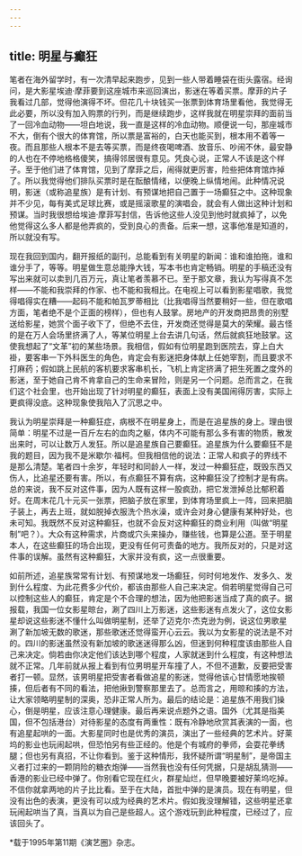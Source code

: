 ```yaml
---
---
---
```

title: 明星与癫狂
---

笔者在海外留学时，有一次清早起来跑步，见到一些人带着睡袋在街头露宿。经询问，是大影星埃迪·摩菲要到这座城市来巡回演出，影迷在等着买票。摩菲的片子我看过几部，觉得他演得不坏。但花几十块钱买一张票到体育场里看他，我觉得无此必要，所以没有加入购票的行列，而是继续跑步，这样我就在明星崇拜的面前当了一回冷血动物——坦白地说，我一直是这样的冷血动物。顺便说一句，那座城市不大，倒有个很大的体育馆，所以票是富裕的，白天也能买到，根本用不着等一夜。而且那些人根本不是去等买票，而是终夜喝啤酒、放音乐、吵闹不休，最安静的人也在不停地格格傻笑，搞得邻居很有意见。凭良心说，正常人不该是这个样子。至于他们进了体育馆，见到了摩菲之后，闹得就更厉害，险些把体育馆炸掉了。所以我觉得他们排队买票时是在酝酿情绪，以便晚上纵情地闹。此种情况说明，影迷（或称追星族）是有计划、有预谋地把自己置于一场癫狂之中。这种现象并不少见，每有美式足球比赛，或是摇滚歌星的演唱会，就会有人做出这种计划和预谋。当时我很想给埃迪·摩菲写封信，告诉他这些人没见到他时就疯掉了，以免他觉得这么多人都是他弄疯的，受到良心的责备。后来一想，这事他准是知道的，所以就没有写。

现在我回到国内，翻开报纸的副刊，总能看到有关明星的新闻：谁和谁拍拖，谁和谁分手了，等等。明星做生意总能挣大钱，写本书也肯定畅销。明星的手稿还没有写出来就可以卖到几百万元，真让笔者羡慕不已。至于那文章，我认为写得真不怎样——不能和我崇拜的作家、也不能和我相比。在电视上可以看到影星唱歌，我觉得唱得实在糟——起码不能和帕瓦罗蒂相比（比我唱得当然要稍好一些，但在歌唱方面，笔者绝不是个正面的榜样），但也有人鼓掌。房地产的开发商把昂贵的别墅送给影星，她赏个面子收下了，但绝不去住，开发商还觉得是莫大的荣耀。最古怪的是在万人会场里挤满了人，等某位明星上台去讲几句话，然后就疯狂地鼓掌。这使我想起了“文革”初的某些场景。我相信，假如有位明星跑到医院去，穿上白大褂，要客串一下外科医生的角色，肯定会有影迷把身体献上任她宰割，而且要求不打麻药；假如跳上民航的客机要求客串机长，飞机上肯定挤满了把生死置之度外的影迷，至于她自己肯不肯拿自己的生命来冒险，则是另一个问题。总而言之，在我们这个社会里，也开始出现了针对明星的癫狂，表面上没有美国闹得厉害，实际上更疯得没底。这种现象使我陷入了沉思之中。

我认为明星崇拜是一种癫狂症，病根不在明星身上，而是在追星族的身上。理由很简单：明星不过是一百斤左右的血肉之躯，体内不可能有那么多有害的物质，散发出来时，可以让数万人发狂。所以是追星族自己要癫狂。追星族为什么要癫狂不是我的题目，因为我不是米歇尔·福柯。但我相信他的说法：正常人和疯子的界线不是那么清楚。笔者四十余岁，年轻时和同龄人一样，发过一种癫狂症，既毁东西又伤人，比追星还要有害。所以，有点癫狂不算有病，这种癫狂没了控制才是有病。总的来说，我不反对这件事，因为人既有这样一股疯劲，把它发泄掉总比郁积着好。在周末花几十元买一张票，把脑子放在家里，到体育场里疯上一阵，回来把脑子装上，再去上班，就如脱掉衣服洗个热水澡，或许会对身心健康有某种好处，也未可知。我既然不反对这种癫狂，也就不会反对这种癫狂的商业利用（叫做“明星制”吧？）。大众有这种需求，片商或穴头来操办，赚些钱，也算是公道。至于明星本人，在这些癫狂的场合出现，更没有任何可责备的地方。我所反对的，只是对这件事的误解。虽然有这种癫狂，大家并没有疯，这一点很重要。

如前所述，追星族常常有计划、有预谋地发一场癫狂，何时何地发作、发多久、发到什么程度、为此花费多少代价，都该由那些人自己来决定。倘若明星觉得自己可以控制这些人的癫狂，肯定是个不合理的想法，因为他把影迷当成了真的疯子。据报载，我国一位女影星晾台，涮了四川上万影迷，这些影迷有点发火了，这位女影星却说这些影迷不懂什么叫做明星制，还举了迈克尔·杰克逊为例，说这位男歌星涮了新加坡无数的歌迷，那些歌迷还觉得蛮开心云云。我以为女影星的说法是不对的。四川的影迷虽然没有新加坡的歌迷迷得那么凶，但迷到何种程度该由那些人自己来决定。倘若由你决定他们该达到哪个程度，人家就迷到什么程度，有这种想法就不正常。几年前就从报上看到有位男明星开车撞了人，不但不道歉，反要把受害者打一顿。显然，该男明星把受害者看做追星的影迷，觉得他该心甘情愿地挨顿揍，但后者有不同的看法，把他揪到警察那里去了。总而言之，用晾和揍的方法，让大家领略明星制的深奥，恐非正常人所为。最后的结论是：追星族不用我们操心，倒是明星，应该注意心理健康。最后再来说点题外之语。国外（尤其是指美国，但不包括港台）对待影星的态度有两重性：既有冷静地欣赏其表演的一面，也有追星起哄的一面。大影星同时也是优秀的演员，演出了一些经典的艺术片。好莱坞的影业也玩闹起哄，但恐怕另有些正经的。他是个有城府的拳师，会耍花拳绣腿；但也另有真招，不让你看到。鉴于这种情形，我怀疑所谓“明星制”，是帝国主义者打过来的一颗阴险的糖衣炮弹——当然我也没有任何凭据，只是胡乱猜测——香港的影业已经中弹了。你别看它现在红火，群星灿烂，但早晚要被好莱坞吃掉。不信你就拿两地的片子比比看。至于在大陆，首批中弹的是演员。现在有明星，但没有出色的表演，更没有可以成为经典的艺术片。假如我没理解错，这些明星还拿玩闹起哄当了真，当真以为自己是些超人。这个游戏玩到此种程度，已经过了，应该回头了。

*载于1995年第11期《演艺圈》杂志。